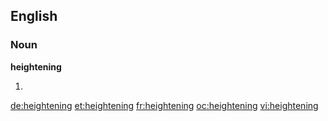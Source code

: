 ==English==
===Noun===
'''heightening'''
#{{present participle of|heighten}}

[[de:heightening]]
[[et:heightening]]
[[fr:heightening]]
[[oc:heightening]]
[[vi:heightening]]